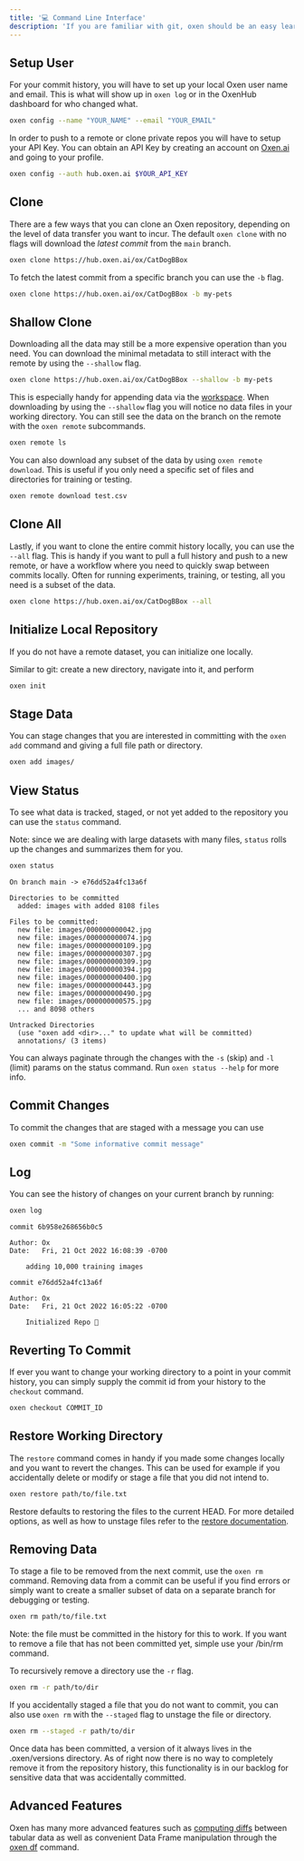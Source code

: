 ```yaml
---
title: '💻 Command Line Interface'
description: 'If you are familiar with git, oxen should be an easy learning curve.'
---
```


## Setup User

For your commit history, you will have to set up your local Oxen user name and email. This is what will show up in `oxen log` or in the OxenHub dashboard for who changed what.

```bash
oxen config --name "YOUR_NAME" --email "YOUR_EMAIL"
```

In order to push to a remote or clone private repos you will have to setup your API Key. You can obtain an API Key by creating an account on [Oxen.ai](https://oxen.ai) and going to your profile.

```bash
oxen config --auth hub.oxen.ai $YOUR_API_KEY
```

## Clone

There are a few ways that you can clone an Oxen repository, depending on the level of data transfer you want to incur. The default `oxen clone` with no flags will download the *latest commit* from the `main` branch.

```bash
oxen clone https://hub.oxen.ai/ox/CatDogBBox
```

To fetch the latest commit from a specific branch you can use the `-b` flag.

```bash
oxen clone https://hub.oxen.ai/ox/CatDogBBox -b my-pets
```

## Shallow Clone

Downloading all the data may still be a more expensive operation than you need. You can download the minimal metadata to still interact with the remote by using the `--shallow` flag.

```bash
oxen clone https://hub.oxen.ai/ox/CatDogBBox --shallow -b my-pets
```

This is especially handy for appending data via the [workspace](/concepts/workspace). When downloading by using the `--shallow` flag you will notice no data files in your working directory. You can still see the data on the branch on the remote with the `oxen remote` subcommands.

```bash
oxen remote ls
```

You can also download any subset of the data by using `oxen remote download`. This is useful if you only need a specific set of files and directories for training or testing.

```bash
oxen remote download test.csv
```

## Clone All

Lastly, if you want to clone the entire commit history locally, you can use the `--all` flag. This is handy if you want to pull a full history and push to a new remote, or have a workflow where you need to quickly swap between commits locally. Often for running experiments, training, or testing, all you need is a subset of the data.

```bash
oxen clone https://hub.oxen.ai/ox/CatDogBBox --all
```

## Initialize Local Repository

If you do not have a remote dataset, you can initialize one locally.

Similar to git: create a new directory, navigate into it, and perform

```bash
oxen init
```

## Stage Data

You can stage changes that you are interested in committing with the `oxen add` command and giving a full file path or directory.

```bash
oxen add images/
```

## View Status

To see what data is tracked, staged, or not yet added to the repository you can use the `status` command. 

Note: since we are dealing with large datasets with many files, `status` rolls up the changes and summarizes them for you.

```bash
oxen status
```

```
On branch main -> e76dd52a4fc13a6f

Directories to be committed
  added: images with added 8108 files

Files to be committed:
  new file: images/000000000042.jpg
  new file: images/000000000074.jpg
  new file: images/000000000109.jpg
  new file: images/000000000307.jpg
  new file: images/000000000309.jpg
  new file: images/000000000394.jpg
  new file: images/000000000400.jpg
  new file: images/000000000443.jpg
  new file: images/000000000490.jpg
  new file: images/000000000575.jpg
  ... and 8098 others

Untracked Directories
  (use "oxen add <dir>..." to update what will be committed)
  annotations/ (3 items)
```

You can always paginate through the changes with the `-s` (skip) and `-l` (limit) params on the status command. Run `oxen status --help` for more info.

## Commit Changes

To commit the changes that are staged with a message you can use

```bash
oxen commit -m "Some informative commit message"
```

## Log

You can see the history of changes on your current branch by running:

```bash
oxen log
```

```
commit 6b958e268656b0c5

Author: Ox
Date:   Fri, 21 Oct 2022 16:08:39 -0700

    adding 10,000 training images

commit e76dd52a4fc13a6f

Author: Ox
Date:   Fri, 21 Oct 2022 16:05:22 -0700

    Initialized Repo 🐂
```

## Reverting To Commit

If ever you want to change your working directory to a point in your commit history, you can simply supply the commit id from your history to the `checkout` command.

```bash
oxen checkout COMMIT_ID
```

## Restore Working Directory

The `restore` command comes in handy if you made some changes locally and you want to revert the changes. This can be used for example if you accidentally delete or modify or stage a file that you did not intend to.

```bash
oxen restore path/to/file.txt
```

Restore defaults to restoring the files to the current HEAD. For more detailed options, as well as how to unstage files refer to the [restore documentation](/commands/restore).

## Removing Data

To stage a file to be removed from the next commit, use the `oxen rm` command. Removing data from a commit can be useful if you find errors or simply want to create a smaller subset of data on a separate branch for debugging or testing.

```bash
oxen rm path/to/file.txt
```

Note: the file must be committed in the history for this to work. If you want to remove a file that has not been committed yet, simple use your /bin/rm command.

To recursively remove a directory use the `-r` flag.

```bash
oxen rm -r path/to/dir
```

If you accidentally staged a file that you do not want to commit, you can also use `oxen rm` with the `--staged` flag to unstage the file or directory.

```bash
oxen rm --staged -r path/to/dir
```

Once data has been committed, a version of it always lives in the .oxen/versions directory. As of right now there is no way to completely remove it from the repository history, this functionality is in our backlog for sensitive data that was accidentally committed.

## Advanced Features

Oxen has many more advanced features such as [computing diffs](/concepts/diffs) between tabular data as well as convenient Data Frame manipulation through the [oxen df](/concepts/data-frames) command.
